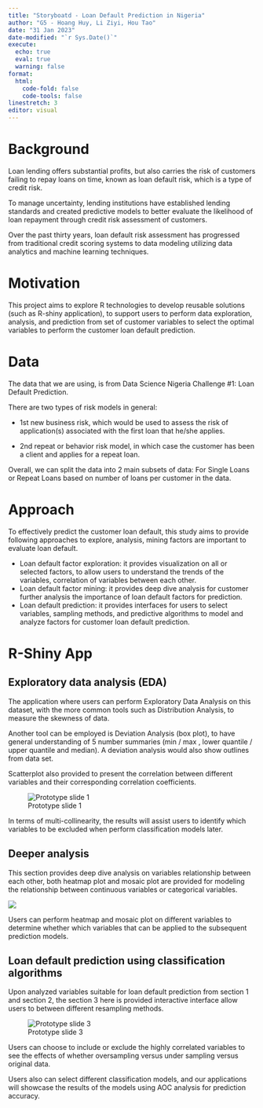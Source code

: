 ```yaml
---
title: "Storyboatd - Loan Default Prediction in Nigeria"
author: "G5 - Hoang Huy, Li Ziyi, Hou Tao"
date: "31 Jan 2023"
date-modified: "`r Sys.Date()`"
execute: 
  echo: true
  eval: true
  warning: false
format: 
  html:
    code-fold: false
    code-tools: false
linestretch: 3
editor: visual
---
```


# Background

Loan lending offers substantial profits, but also carries the risk of customers failing to repay loans on time, known as loan default risk, which is a type of credit risk.

To manage uncertainty, lending institutions have established lending standards and created predictive models to better evaluate the likelihood of loan repayment through credit risk assessment of customers.

Over the past thirty years, loan default risk assessment has progressed from traditional credit scoring systems to data modeling utilizing data analytics and machine learning techniques.

# Motivation

This project aims to explore R technologies to develop reusable solutions (such as R-shiny application), to support users to perform data exploration, analysis, and prediction from set of customer variables to select the optimal variables to perform the customer loan default prediction.

# Data

The data that we are using, is from Data Science Nigeria Challenge #1: Loan Default Prediction.

There are two types of risk models in general:

-   1st new business risk, which would be used to assess the risk of application(s) associated with the first loan that he/she applies.

-   2nd repeat or behavior risk model, in which case the customer has been a client and applies for a repeat loan.

Overall, we can split the data into 2 main subsets of data: For Single Loans or Repeat Loans based on number of loans per customer in the data.

# Approach

To effectively predict the customer loan default, this study aims to provide following approaches to explore, analysis, mining factors are important to evaluate loan default.

-   Loan default factor exploration: it provides visualization on all or selected factors, to allow users to understand the trends of the variables, correlation of variables between each other.
-   Loan default factor mining: it provides deep dive analysis for customer further analysis the importance of loan default factors for prediction.
-   Loan default prediction: it provides interfaces for users to select variables, sampling methods, and predictive algorithms to model and analyze factors for customer loan default prediction.

# R-Shiny App

## Exploratory data analysis (EDA)

The application where users can perform Exploratory Data Analysis on this dataset, with the more common tools such as Distribution Analysis, to measure the skewness of data.

Another tool can be employed is Deviation Analysis (box plot), to have general understanding of 5 number summaries (min / max , lower quantile / upper quantile and median). A deviation analysis would also show outlines from data set.

Scatterplot also provided to present the correlation between different variables and their corresponding correlation coefficients.

![Prototype slide 1](images/Slide1.png)

In terms of multi-collinearity, the results will assist users to identify which variables to be excluded when perform classification models later.

## Deeper analysis

This section provides deep dive analysis on variables relationship between each other, both heatmap plot and mosaic plot are provided for modeling the relationship between continuous variables or categorical variables.

![](images/Slide2.JPG)

Users can perform heatmap and mosaic plot on different variables to determine whether which variables that can be applied to the subsequent prediction models.

## Loan default prediction using classification algorithms

Upon analyzed variables suitable for loan default prediction from section 1 and section 2, the section 3 here is provided interactive interface allow users to between different resampling methods.

![Prototype slide 3](images/Slide3.png)

Users can choose to include or exclude the highly correlated variables to see the effects of whether oversampling versus under sampling versus original data.

Users also can select different classification models, and our applications will showcase the results of the models using AOC analysis for prediction accuracy.
